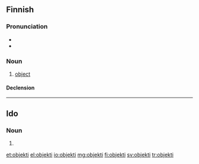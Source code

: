 ==Finnish==

===Pronunciation===
* {{IPA|[ˈo̞bje̞kti]|lang=fi}}
* {{hyphenation|ob|jek|ti|lang=fi}}

===Noun===
{{fi-noun}}

# [[object]]

====Declension====
{{fi-decl-risti|objekt|||a}}

----

==Ido==

===Noun===
{{head|io|plural}}

# {{plural of|objekto|lang=io}}

[[et:objekti]]
[[el:objekti]]
[[io:objekti]]
[[mg:objekti]]
[[fi:objekti]]
[[sv:objekti]]
[[tr:objekti]]